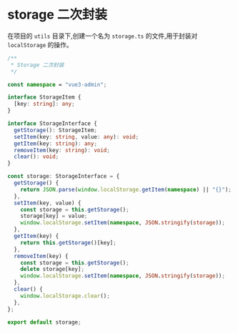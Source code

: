 # storage 二次封装

在项目的 `utils` 目录下,创建一个名为 `storage.ts` 的文件,用于封装对 `localStorage` 的操作。

```ts
/**
 * Storage 二次封装
 */

const namespace = "vue3-admin";

interface StorageItem {
  [key: string]: any;
}

interface StorageInterface {
  getStorage(): StorageItem;
  setItem(key: string, value: any): void;
  getItem(key: string): any;
  removeItem(key: string): void;
  clear(): void;
}

const storage: StorageInterface = {
  getStorage() {
    return JSON.parse(window.localStorage.getItem(namespace) || "{}");
  },
  setItem(key, value) {
    const storage = this.getStorage();
    storage[key] = value;
    window.localStorage.setItem(namespace, JSON.stringify(storage));
  },
  getItem(key) {
    return this.getStorage()[key];
  },
  removeItem(key) {
    const storage = this.getStorage();
    delete storage[key];
    window.localStorage.setItem(namespace, JSON.stringify(storage));
  },
  clear() {
    window.localStorage.clear();
  },
};

export default storage;
```



